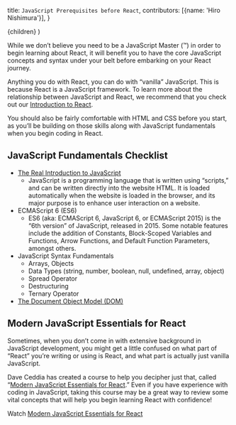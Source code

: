   title: `JavaScript Prerequisites before React`,
  contributors: [{name: 'Hiro Nishimura'}],
}

  <FancyGuideLayout meta={meta}>{children}</FancyGuideLayout>
)

<ProseSection>

While we don’t believe you need to be a JavaScript Master (™) in order to begin learning about React, it will benefit you to have the core JavaScript concepts and syntax under your belt before embarking on your React journey.

Anything you do with React, you can do with “vanilla” JavaScript. This is because React is a JavaScript framework. To learn more about the relationship between JavaScript and React, we recommend that you check out our [Introduction to React](/learn/react/beginners/wtf-is-react).

You should also be fairly comfortable with HTML and CSS before you start, as you’ll be building on those skills along with JavaScript fundamentals when you begin coding in React.

## JavaScript Fundamentals Checklist

- [The Real Introduction to JavaScript]()
  - JavaScript is a programming language that is written using “scripts,” and can be written directly into the website HTML. It is loaded automatically when the website is loaded in the browser, and its major purpose is to enhance user interaction on a website.
- ECMAScript 6 (ES6)
  - ES6 (aka: ECMAScript 6, JavaScript 6, or ECMAScript 2015) is the “6th version” of JavaScript, released in 2015. Some notable features include the addition of Constants, Block-Scoped Variables and Functions, Arrow Functions, and Default Function Parameters, amongst others.
- JavaScript Syntax Fundamentals
  - Arrays, Objects
  - Data Types (string, number, boolean, null, undefined, array, object)
  - Spread Operator
  - Destructuring
  - Ternary Operator
- [The Document Object Model (DOM)](/learn/javascript/the-dom)

## Modern JavaScript Essentials for React

Sometimes, when you don’t come in with extensive background in JavaScript development, you might get a little confused on what part of “React” you’re writing or using is React, and what part is actually just vanilla JavaScript.

Dave Ceddia has created a course to help you decipher just that, called “[Modern JavaScript Essentials for React](https://egghead.io/courses/modern-javascript-essentials-for-react).” Even if you have experience with coding in JavaScript, taking this course may be a great way to review some vital concepts that will help you begin learning React with confidence!

<Callout>

Watch [Modern JavaScript Essentials for React](https://egghead.io/courses/modern-javascript-essentials-for-react)

</Callout>

</ProseSection>
